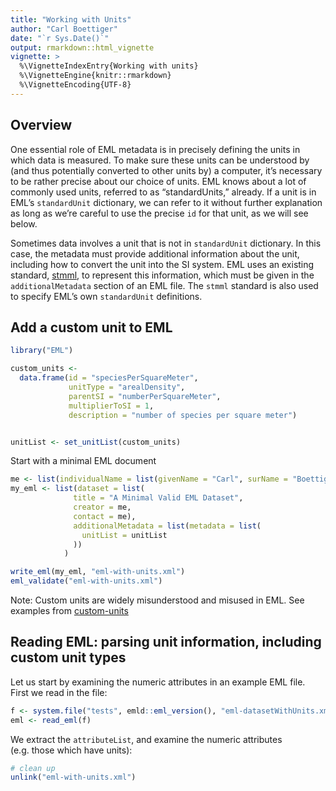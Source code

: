 ```yaml
---
title: "Working with Units"
author: "Carl Boettiger"
date: "`r Sys.Date()`"
output: rmarkdown::html_vignette
vignette: >
  %\VignetteIndexEntry{Working with units}
  %\VignetteEngine{knitr::rmarkdown}
  %\VignetteEncoding{UTF-8}
---
```


## Overview


One essential role of EML metadata is in precisely defining the units in which data is measured. To make sure these units can be understood by (and thus potentially converted to other units by) a computer, it's necessary to be rather precise about our choice of units.  EML knows about a lot of commonly used units, referred to as "standardUnits," already.  If a unit is in EML's `standardUnit` dictionary, we can refer to it without further explanation as long as we're careful to use the precise `id` for that unit, as we will see below.

Sometimes data involves a unit that is not in `standardUnit` dictionary.  In this case, the metadata must provide additional information about the unit, including how to convert the unit into the SI system.  EML uses an existing standard, [stmml](http://www.ch.ic.ac.uk/rzepa/codata2/), to represent this information, which must be given in the `additionalMetadata` section of an EML file.  The `stmml` standard is also used to specify EML's own `standardUnit` definitions.


## Add a custom unit to EML


```r
library("EML")
```




```r
custom_units <- 
  data.frame(id = "speciesPerSquareMeter", 
             unitType = "arealDensity", 
             parentSI = "numberPerSquareMeter", 
             multiplierToSI = 1, 
             description = "number of species per square meter")


unitList <- set_unitList(custom_units)
```             


Start with a minimal EML document
```r
me <- list(individualName = list(givenName = "Carl", surName = "Boettiger"))
my_eml <- list(dataset = list(
              title = "A Minimal Valid EML Dataset",
              creator = me,
              contact = me),
              additionalMetadata = list(metadata = list(
                unitList = unitList
              ))
            )

```


```r
write_eml(my_eml, "eml-with-units.xml")
eml_validate("eml-with-units.xml")
```

Note: Custom units are widely misunderstood and misused in EML.  See examples from [custom-units](https://gist.github.com/amoeba/67a23818dfca49904c7a54b0632d76bc#file-all-arcticdata-customUnits)





## Reading EML: parsing unit information, including custom unit types


Let us start by examining the numeric attributes in an example EML file.  First we read in the file:


```r
f <- system.file("tests", emld::eml_version(), "eml-datasetWithUnits.xml", package = "emld")
eml <- read_eml(f)
```

We extract the `attributeList`, and examine the numeric attributes (e.g. those which have units): 



```r
# clean up
unlink("eml-with-units.xml")
```

